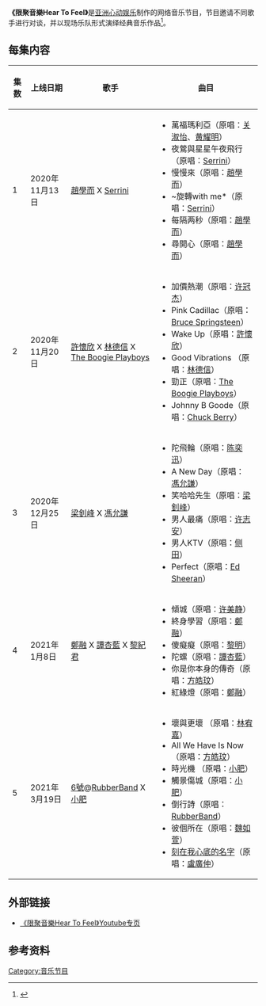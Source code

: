 
{{电视节目信息框
| 类型 = 音乐节目
| 国家 = [[香港|香港]]
| 制作年份 = 2020年 -
| 语言 = [[粤语|粤语]]
| 制作公司 = [[亚洲心动娱乐|亚洲心动娱乐]]
}}

'''《限聚音樂Hear To Feel》'''是[[亚洲心动娱乐|亚洲心动娱乐]]制作的网络音乐节目，节目邀请不同歌手进行对谈，并以现场乐队形式演绎经典音乐作品<ref>{{Cite web|title=限聚音樂︱趙學而指舊時新人宣傳容易冒起：而家有幾多人睇電視？|url=https://www.hk01.com/眾樂迷/549227/限聚音樂-趙學而指舊時新人宣傳容易冒起-而家有幾多人睇電視|accessdate=2021-03-03|date=2020-11-15|last=劉傳謙|work=香港01|language=zh-HK|archive-date=2021-07-13|archive-url=https://web.archive.org/web/20210713230539/https://www.hk01.com/%E7%9C%BE%E6%A8%82%E8%BF%B7/549227/%E9%99%90%E8%81%9A%E9%9F%B3%E6%A8%82-%E8%B6%99%E5%AD%B8%E8%80%8C%E6%8C%87%E8%88%8A%E6%99%82%E6%96%B0%E4%BA%BA%E5%AE%A3%E5%82%B3%E5%AE%B9%E6%98%93%E5%86%92%E8%B5%B7-%E8%80%8C%E5%AE%B6%E6%9C%89%E5%B9%BE%E5%A4%9A%E4%BA%BA%E7%9D%87%E9%9B%BB%E8%A6%96|dead-url=no}}</ref>。

== 每集内容 ==
{| class="wikitable"
|+
!集数
!上线日期
!歌手
!曲目
|-
|1
|2020年11月13日
|[[趙學而|趙學而]] X [[Serrini|Serrini]]
|
* 萬福瑪利亞（原唱：[[关淑怡|关淑怡]]、[[黄耀明|黄耀明]]）
* 夜鶯與星星午夜飛行（原唱：[[Serrini|Serrini]]）
* 慢慢來（原唱：[[趙學而|趙學而]]）
* ~旋轉with me*（原唱：[[Serrini|Serrini]]）
* 每隔两秒（原唱：[[趙學而|趙學而]]）
* 尋開心（原唱：[[趙學而|趙學而]]）
|-
|2
|2020年11月20日
|[[許懷欣|許懷欣]] X [[林德信|林德信]]  X [[The_Boogie_Playboys|The Boogie Playboys]]
|
* 加價熱潮（原唱：[[许冠杰|许冠杰]]）
* Pink Cadillac（原唱：[[Bruce_Springsteen|Bruce Springsteen]]）
* Wake Up（原唱：[[許懷欣|許懷欣]]）
* Good Vibrations （原唱：[[林德信|林德信]]）
* 勁正（原唱：[[The_Boogie_Playboys|The Boogie Playboys]]）
* Johnny B Goode（原唱：[[Chuck_Berry|Chuck Berry]]）
|-
|3
|2020年12月25日
|[[梁釗峰|梁釗峰]] X [[馮允謙|馮允謙]]
|
* 陀飛輪（原唱：[[陈奕迅|陈奕迅]]）
* A New Day（原唱： [[馮允謙|馮允謙]]）
* 笑哈哈先生（原唱：[[梁釗峰|梁釗峰]]）
* 男人最痛（原唱：[[许志安|许志安]]）
* 男人KTV（原唱：[[侧田|侧田]]）
* Perfect（原唱：[[Ed_Sheeran|Ed Sheeran]]）
|-
|4
|2021年1月8日
|[[鄭融|鄭融]] X [[譚杏藍|譚杏藍]] X [[黎紀君|黎紀君]]
|
* 傾城（原唱：[[许美静|许美静]]）
* 終身學習（原唱：[[鄭融|鄭融]]）
* 傻癡癡（原唱：[[黎明|黎明]]）
* 陀螺（原唱：[[譚杏藍|譚杏藍]]）
* 你是你本身的傳奇（原唱：[[方皓玟|方皓玟]]）
* 紅綠燈（原唱：[[鄭融|鄭融]]）
|-
|5
|2021年3月19日
|[[缪浩昌|6號]]@[[RubberBand|RubberBand]] X [[小肥|小肥]]
|
* 壞與更壞 （原唱：[[林宥嘉|林宥嘉]]）
* All We Have Is Now （原唱：[[方皓玟|方皓玟]]）
* 時光機 （原唱：[[小肥|小肥]]）
* 觸景傷城（原唱：[[小肥|小肥]]）
* 倒行詩（原唱：[[RubberBand|RubberBand]]）
* 彼個所在（原唱：[[魏如萱|魏如萱]]）
* [[刻在我心底的名字|刻在我心底的名字]]（原唱：[[盧廣仲|盧廣仲]]）
|}

== 外部链接 ==

* [https://www.youtube.com/playlist?list=PL-xRkkVgyzDiQK_tHY4ymYzGPQ5jVD7vd 《限聚音樂Hear To Feel》Youtube专页]

== 参考资料 ==
[[Category:音乐节目|Category:音乐节目]]